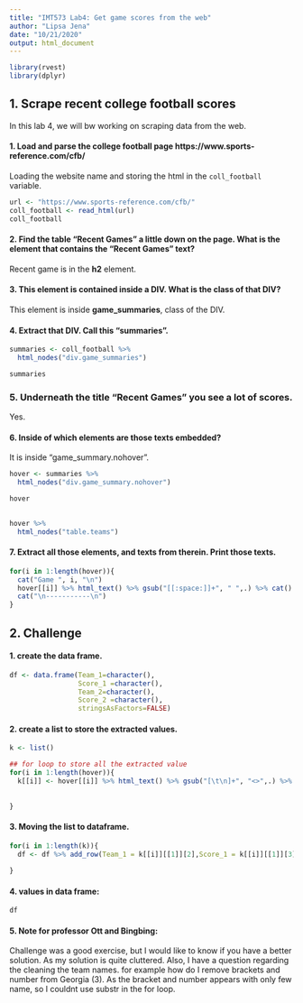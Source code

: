 ```yaml
---
title: "IMT573 Lab4: Get game scores from the web"
author: "Lipsa Jena"
date: "10/21/2020"
output: html_document
---
```


```r
library(rvest)
library(dplyr)
```



## 1. Scrape recent college football scores


In this lab 4, we will bw working on scraping data from the web.


#### 1. Load and parse the college football page https://www.sports-reference.com/cfb/


Loading the website name and storing the html in the `coll_football` variable.

```r
url <- "https://www.sports-reference.com/cfb/"
coll_football <- read_html(url)
coll_football
```


#### 2. Find the table "Recent Games" a little down on the page. What is the element that contains the "Recent Games" text?

Recent game is in the **h2** element.


#### 3. This element is contained inside a DIV. What is the class of that DIV?

This element is inside **game_summaries**, class of the DIV.


#### 4. Extract that DIV. Call this "summaries".

```r
summaries <- coll_football %>%
  html_nodes("div.game_summaries") 

summaries
```


### 5. Underneath the title "Recent Games" you see a lot of scores. 

Yes.


#### 6. Inside of which elements are those texts embedded?

It is inside "game_summary.nohover".

```r

hover <- summaries %>% 
  html_nodes("div.game_summary.nohover") 

hover
  
```


```r

hover %>%
  html_nodes("table.teams") 

```


#### 7. Extract all those elements, and texts from therein. Print those texts.

```r
for(i in 1:length(hover)){
  cat("Game ", i, "\n")
  hover[[i]] %>% html_text() %>% gsub("[[:space:]]+", " ",.) %>% cat()
  cat("\n-----------\n")
}
```



## 2. Challenge


#### 1. create the data frame.

```r


df <- data.frame(Team_1=character(), 
                 Score_1 =character(),
                 Team_2=character(), 
                 Score_2 =character(),
                 stringsAsFactors=FALSE)
```


#### 2. create a list to store the extracted values.

```r
k <- list()

## for loop to store all the extracted value
for(i in 1:length(hover)){
  k[[i]] <- hover[[i]] %>% html_text() %>% gsub("[\t\n]+", "<>",.) %>% strsplit("<>")
  
  
}
```


#### 3. Moving the list to dataframe.

```r


for(i in 1:length(k)){
  df <- df %>% add_row(Team_1 = k[[i]][[1]][2],Score_1 = k[[i]][[1]][3],Team_2 = k[[i]][[1]][5],Score_2 = k[[i]][[1]][6])
  
}


```


#### 4. values in data frame:

```r
df
```


#### 5. Note for professor Ott and Bingbing:

Challenge was a good exercise, but I would like to know if you have a better solution. As my solution is quite cluttered. Also, I have a question regarding the cleaning the team names. for example how do I remove brackets and number from Georgia (3). As the bracket and number appears with only few name, so I couldnt use substr in the for loop.
